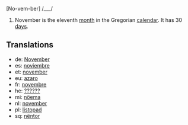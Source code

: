 [No-vem-ber] /___/

#November is the eleventh [[month]] in the Gregorian [[calendar]]. It has 30 [[day]]s.

==Translations==
*de: [[November]]
*es: [[noviembre]]
*et: [[november]]
*eu: [[azaro]]
*fr: [[novembre]]
*he: [[??????]]
*mi: [[nöema]]
*nl: [[november]]
*pl: [[listopad]]
*sq: [[nëntor]]